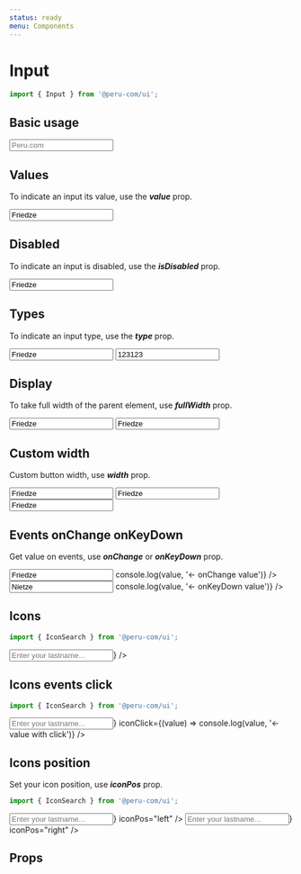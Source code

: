 ```yaml
---
status: ready
menu: Components
---
```



# Input

```js
import { Input } from '@peru-com/ui';
```
## Basic usage

<Playground>
  <Input name="name" placeholder="Peru.com" />
</Playground>

## Values

To indicate an input its value, use the ***value*** prop.

<Playground>
  <Input name="name" placeholder="Enter your lastname..." value="Friedze" />
</Playground>

## Disabled

To indicate an input is disabled, use the ***isDisabled*** prop.

<Playground>
  <Input name="name" value="Friedze" isDisabled />
</Playground>

## Types

To indicate an input type, use the ***type*** prop.

<Playground>
  <InputGroups>
    <Input name="name" type="text" value="Friedze" />
    <Input name="name" type="number" value="123123" />
  </InputGroups>
</Playground>

## Display

To take full width of the parent element, use ***fullWidth*** prop.

<Playground>
  <InputGroups>
    <Input name="name" value="Friedze" />
    <Input name="name" value="Friedze" fullWidth />
  </InputGroups>
</Playground>

## Custom width

Custom button width, use ***width*** prop.

<Playground>
  <InputGroups>
    <Input name="name" value="Friedze" width={200} />
    <Input name="name" value="Friedze" width={300} />
    <Input name="name" value="Friedze" width={400} />
  </InputGroups>
</Playground>

## Events onChange onKeyDown

Get value on events, use ***onChange*** or ***onKeyDown*** prop.

<Playground>
  <InputGroups>
    <Input 
      name="name" 
      value="Friedze" 
      onChange={(value) => console.log(value, '<- onChange value')} 
    />
    <Input 
      name="lastname" 
      value="Nietze" 
      onKeyDown={(value) => console.log(value, '<- onKeyDown value')} 
    />
  </InputGroups>
</Playground>

## Icons

```js
import { IconSearch } from '@peru-com/ui';
```

<Playground>
  <Input 
    name="name" 
    placeholder="Enter your lastname..."
    icon={<IconSearch color="#F52118" />}
  />
</Playground>

## Icons events click

```js
import { IconSearch } from '@peru-com/ui';
```

<Playground>
  <Input 
    name="name" 
    placeholder="Enter your lastname..."
    icon={<IconSearch color="#F52118" />}
    iconClick={(value) => console.log(value, '<- value with click')}
  />
</Playground>

## Icons position

Set your icon position, use ***iconPos*** prop.

```js
import { IconSearch } from '@peru-com/ui';
```

<Playground>
  <InputGroups>
    <Input 
      name="name" 
      placeholder="Enter your lastname..."
      icon={<IconSearch color="#F52118" />}
      iconPos="left"
    />
    <Input 
      name="name" 
      placeholder="Enter your lastname..."
      icon={<IconSearch color="#F52118" />}
      iconPos="right"
    />
  </InputGroups>
</Playground>

## Props

<Props of={Input} />